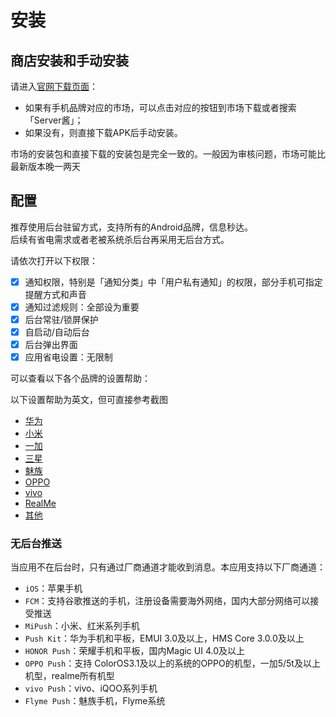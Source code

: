 
# 安装

## 商店安装和手动安装

请进入[官网下载页面](https://sc3.ft07.com/client)：
- 如果有手机品牌对应的市场，可以点击对应的按钮到市场下载或者搜索「Server酱」；
- 如果没有，则直接下载APK后手动安装。

<Callout>
市场的安装包和直接下载的安装包是完全一致的。一般因为审核问题，市场可能比最新版本晚一两天
</Callout>

## 配置

<Callout type="info">
推荐使用后台驻留方式，支持所有的Android品牌，信息秒达。
<br/>后续有省电需求或者老被系统杀后台再采用无后台方式。
</Callout>


请依次打开以下权限：

- [x] 通知权限，特别是「通知分类」中「用户私有通知」的权限，部分手机可指定提醒方式和声音
- [x] 通知过滤规则：全部设为重要
- [x] 后台常驻/锁屏保护
- [x] 自启动/自动后台
- [x] 后台弹出界面
- [x] 应用省电设置：无限制

可以查看以下各个品牌的设置帮助：

<Callout>
以下设置帮助为英文，但可直接参考截图
</Callout>

- [华为](https://dontkillmyapp.com/huawei)
- [小米](https://dontkillmyapp.com/xiaomi)
- [一加](https://dontkillmyapp.com/oneplus)
- [三星](https://dontkillmyapp.com/samsung)
- [魅族](https://dontkillmyapp.com/meizu)
- [OPPO](https://dontkillmyapp.com/oppo)
- [vivo](https://dontkillmyapp.com/vivo)
- [RealMe](https://dontkillmyapp.com/realme)
- [其他](https://dontkillmyapp.com/general)


### 无后台推送

当应用不在后台时，只有通过厂商通道才能收到消息。本应用支持以下厂商通道：

- `iOS`：苹果手机
- `FCM`：支持谷歌推送的手机，注册设备需要海外网络，国内大部分网络可以接受推送
- `MiPush`：小米、红米系列手机
- `Push Kit`：华为手机和平板，EMUI 3.0及以上，HMS Core 3.0.0及以上
- `HONOR Push`：荣耀手机和平板，国内Magic UI 4.0及以上
- `OPPO Push`：支持 ColorOS3.1及以上的系统的OPPO的机型，一加5/5t及以上机型，realme所有机型
- `vivo Push`：vivo、iQOO系列手机
- `Flyme Push`：魅族手机，Flyme系统